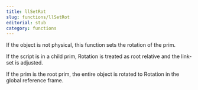 ```yaml
---
title: llSetRot
slug: functions/llSetRot
editorial: stub
category: functions
---
```


<LSLFunction name="llSetRot"/>

If the object is not physical, this function sets the rotation of the prim.

If the script is in a child prim, Rotation is treated as root relative and the link-set is adjusted.

If the prim is the root prim, the entire object is rotated to Rotation in the global reference frame.
